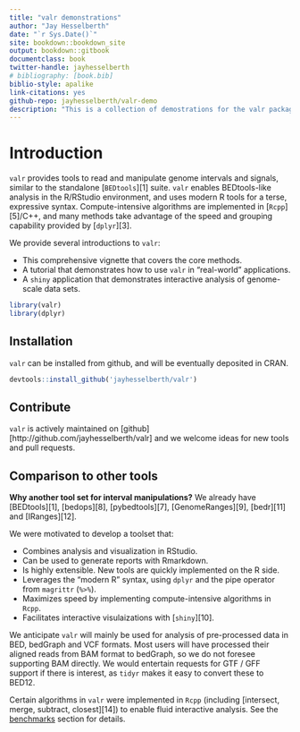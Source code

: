 ```yaml
---
title: "valr demonstrations"
author: "Jay Hesselberth"
date: "`r Sys.Date()`"
site: bookdown::bookdown_site
output: bookdown::gitbook
documentclass: book
twitter-handle: jayhesselberth
# bibliography: [book.bib]
biblio-style: apalike
link-citations: yes
github-repo: jayhesselberth/valr-demo
description: "This is a collection of demostrations for the valr package."
---
```


# Introduction {#intro}

`valr` provides tools to read and manipulate genome intervals and signals, similar to the standalone [`BEDtools`][1] suite. `valr` enables BEDtools-like analysis in the R/RStudio environment, and uses modern R tools for a terse, expressive syntax. Compute-intensive algorithms are implemented in [`Rcpp`][5]/C++, and many methods take advantage of the speed and grouping capability provided by [`dplyr`][3]. 

We provide several introductions to `valr`:

  - This comprehensive vignette that covers the core methods.
  - A tutorial that demonstrates how to use `valr` in "real-world" applications.
  - A `shiny` application that demonstrates interactive analysis of genome-scale data sets.

```r
library(valr)
library(dplyr)
```

## Installation

`valr` can be installed from github, and will be eventually deposited in CRAN.

```r
devtools::install_github('jayhesselberth/valr')
```

## Contribute

`valr` is actively maintained on [github][http://github.com/jayhesselberth/valr] and we welcome ideas for new tools and pull requests.

## Comparison to other tools

**Why another tool set for interval manipulations?** We already have [BEDtools][1], [bedops][8], [pybedtools][7], [GenomeRanges][9], [bedr][11] and [IRanges][12]. 

We were motivated to develop a toolset that:

  - Combines analysis and visualization in RStudio.
  - Can be used to generate reports with Rmarkdown.
  - Is highly extensible. New tools are quickly implemented on the R side.
  - Leverages the "modern R" syntax, using `dplyr` and the pipe operator from `magrittr` (`%>%`).
  - Maximizes speed by implementing compute-intensive algorithms in `Rcpp`.
  - Facilitates interactive visulaizations with [`shiny`][10].

We anticipate `valr` will mainly be used for analysis of pre-processed data in BED, bedGraph and VCF formats. Most users will have processed their aligned reads from BAM format to bedGraph, so we do not foresee supporting BAM directly. We would entertain requests for GTF / GFF support if there is interest, as `tidyr` makes it easy to convert these to BED12.

Certain algorithms in `valr` were implemented in `Rcpp` (including [intersect, merge, subtract, closest][14]) to enable fluid interactive analysis. See the [benchmarks](#benchmarks) section for details.
